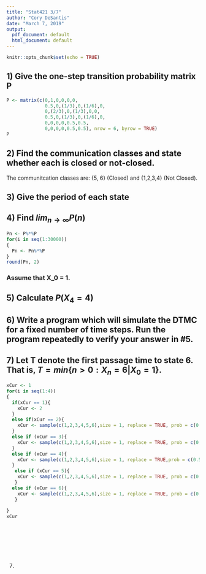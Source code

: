 ---
title: "Stat421 3/7"
author: "Cory DeSantis"
date: "March 7, 2019"
output:
  pdf_document: default
  html_document: default
---

```{r setup, include=FALSE}
knitr::opts_chunk$set(echo = TRUE)
```

## 1) Give the one-step transition probability matrix P

```{r}
P <- matrix(c(0,1,0,0,0,0,
              0.5,0,(1/3),0,(1/6),0,
              0,(2/3),0,(1/3),0,0,
              0.5,0,(1/3),0,(1/6),0,
              0,0,0,0,0.5,0.5,
              0,0,0,0,0.5,0.5), nrow = 6, byrow = TRUE)
P

```

## 2) Find the communication classes and state whether each is closed or not-closed.

The communitcation classes are: \{5, 6\} (Closed) and \{1,2,3,4\} (Not Closed).

## 3) Give the period of each state

\begin{tabular}{ c c c c c c c }
State & 1 & 2 & 3 & 4 & 5 & 6 \\ 
- & - & - & - & - & - & - \\
Period & 2 & 2 & 2 & 2 & 1 & 1
\end{tabular}

## 4) Find $lim_{n\to\infty} P(n)$

```{r}

Pn <- P%*%P
for(i in seq(1:30000))
{
  Pn <- Pn%*%P
}
round(Pn, 2)


```


### Assume that X_0 = 1.

## 5) Calculate $P(X_4 = 4)$

## 6) Write a program which will simulate the DTMC for a fixed number of time steps. Run the program repeatedly to verify your answer in #5. 

## 7) Let T denote the first passage time to state 6. That is, $T = min\{n > 0 : X_n = 6|X_0 = 1\}$.


```{r}

xCur <- 1
for(i in seq(1:4))
{
  if(xCur == 1){
    xCur <- 2
  }
  else if(xCur == 2){
    xCur <- sample(c(1,2,3,4,5,6),size = 1, replace = TRUE, prob = c(0.5,0,(1/3),0,(1/6),0))
  }
  else if (xCur == 3){
    xCur <- sample(c(1,2,3,4,5,6),size = 1, replace = TRUE, prob = c(0,(2/3),0,(1/3),0,0))
  }
  else if (xCur == 4){
    xCur <- sample(c(1,2,3,4,5,6),size = 1, replace = TRUE,prob = c(0.5,0,(1/3),0,(1/6),0))
  }
   else if (xCur == 5){
    xCur <- sample(c(1,2,3,4,5,6),size = 1, replace = TRUE, prob = c(0,0,0,0,0.5,0.5))
   }
  else if (xCur == 6){
    xCur <- sample(c(1,2,3,4,5,6),size = 1, replace = TRUE, prob = c(0,0,0,0,0.5,0.5))
   }
  
}
xCur









```
7) 